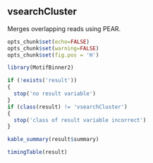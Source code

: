 ## vsearchCluster

Merges overlapping reads using PEAR.

```r
opts_chunk$set(echo=FALSE)
opts_chunk$set(warning=FALSE)
opts_chunk$set(fig.pos = 'H')

library(MotifBinner2)

if (!exists('result'))
{
  stop('no result variable')
}
if (class(result) != 'vsearchCluster')
{
  stop('class of result variable incorrect')
}
```

```r
kable_summary(result$summary)

timingTable(result)
```

